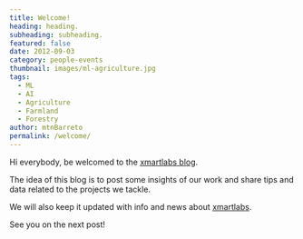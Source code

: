 ```yaml
---
title: Welcome!
heading: heading.
subheading: subheading.
featured: false
date: 2012-09-03
category: people-events
thumbnail: images/ml-agriculture.jpg
tags:
  - ML
  - AI
  - Agriculture
  - Farmland
  - Forestry
author: mtnBarreto
permalink: /welcome/
---
```



Hi everybody, be welcomed to the [xmartlabs blog](https://blog.xmartlabs.com/).

The idea of this blog is to post some insights of our work and share tips and data related to the projects we tackle.

We will also keep it updated with info and news about [xmartlabs](https://xmartlabs.com/).

See you on the next post!
